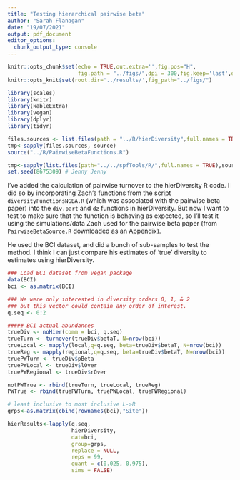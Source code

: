 ```yaml
---
title: "Testing hierarchical pairwise beta"
author: "Sarah Flanagan"
date: "19/07/2021"
output: pdf_document
editor_options: 
  chunk_output_type: console
---
```



```r
knitr::opts_chunk$set(echo = TRUE,out.extra='',fig.pos="H",
                      fig.path = "../figs/",dpi = 300,fig.keep='last',dev='png')
knitr::opts_knit$set(root.dir='../results/',fig_path="../figs/")
```
```r
library(scales)
library(knitr)
library(kableExtra)
library(vegan)
library(dplyr)
library(tidyr)

files.sources <- list.files(path = "../R/hierDiversity",full.names = TRUE)
tmp<-sapply(files.sources, source)
source("../R/PairwiseBetaFunctions.R")

tmp<-sapply(list.files(path="../../spfTools/R/",full.names = TRUE),source)
set.seed(8675309) # Jenny Jenny
```


I've added the calculation of pairwise turnover to the hierDiversity R code. I did so by incorporating Zach's functions from the script `diversityFunctionsNGBA.R` (which was associated with the pairwise beta paper) into the `div.part` and `dz` functions in hierDiversity. But now I want to test to make sure that the function is behaving as expected, so I'll test it using the simulations/data Zach used for the pairwise beta paper (from `PairwiseBetaSource.R` downloaded as an Appendix). 

He used the BCI dataset, and did a bunch of sub-samples to test the method. I think I can just compare his estimates of 'true' diversity to estimates using hierDiversity.

```r
### Load BCI dataset from vegan package
data(BCI) 
bci <- as.matrix(BCI)
```

```r
### We were only interested in diversity orders 0, 1, & 2 
### but this vector could contain any order of interest.
q.seq <- 0:2 

##### BCI actual abundances  
trueDiv <- noHier(comm = bci, q.seq)
trueTurn <- turnover(trueDiv$betaT, N=nrow(bci))
trueLocal <- mapply(local,q=q.seq, beta=trueDiv$betaT, N=nrow(bci))
trueReg <- mapply(regional,q=q.seq, beta=trueDiv$betaT, N=nrow(bci))
truePWTurn <- trueDiv$pBeta
truePWLocal <- trueDiv$lOver
truePWRegional <- trueDiv$rOver

notPWTrue <- rbind(trueTurn, trueLocal, trueReg)
PWTrue <- rbind(truePWTurn, truePWLocal, truePWRegional)


```


```r
# least inclusive to most inclusive L->R
grps<-as.matrix(cbind(rownames(bci),"Site"))

hierResults<-lapply(q.seq,
                    hierDiversity,
                    dat=bci, 
                    group=grps, 
                    replace = NULL,
                    reps = 99, 
                    quant = c(0.025, 0.975), 
                    sims = FALSE)

```







